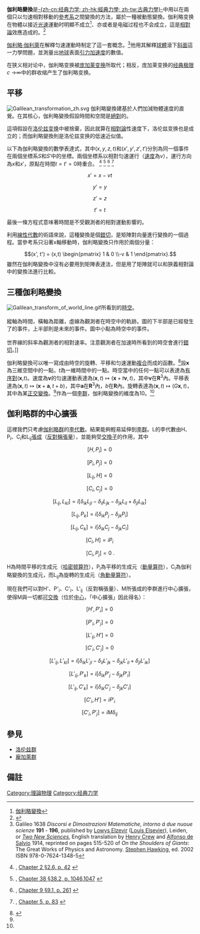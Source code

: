 '''伽利略變換'''是[[經典力學|-{zh-cn:经典力学; zh-hk:經典力學; zh-tw:古典力學}-]]中用以在兩個只以匀速相對移動的[[参考系|參考系]]之間變換的方法，屬於一種被動態變換。伽利略变换在物體以接近[[光速|光速]]運動时明顯不成立<ref>[https://highscope.ch.ntu.edu.tw/wordpress/?p=74549 伽利略變換]</ref>、亦或者是电磁过程也不会成立，這是[[狹義相對論|相對論]]效應造成的。<ref>{{cite book|author= 	Arthur Beiser; Kok Wai Cheah|title=''Concepts of modern physics''|year=2015|publisher=McGraw-Hill|isbn=9789814595261|pages=第6頁}}</ref>

[[伽利略·伽利莱|伽利略·伽利萊]]在解釋匀速運動時制定了這一套概念。<ref>Galileo 1638 ''Discorsi e Dimostrazioni Matematiche, intorno á due nuoue scienze'' '''191''' - '''196''', published by [[Lowys_Elzevir|Lowys Elzevir]] ([[Louis_Elsevier|Louis Elsevier]]), Leiden, or  ''[[Two_New_Sciences|Two New Sciences]]'', English translation by [[Henry_Crew|Henry Crew]] and [[Alfonso_de_Salvio|Alfonso de Salvio]] 1914, reprinted on pages 515-520 of ''On the Shoulders of Giants'': The Great Works of Physics and Astronomy. [[Stephen_Hawking|Stephen Hawking]], ed. 2002 ISBN 978-0-7624-1348-5</ref>他用其解釋[[球體|球體]]滾下[[斜面|斜面]]這一力學問題，並測量出[[地球|地球]]表面[[引力|引力]][[加速度|加速度]]的數值。

在狭义相对论中，伽利略变换被[[龐加萊群|庞加莱变换]]所取代；相反，庞加莱变换的[[经典极限|经典极限]]''c'' →∞中的群收缩产生了伽利略变换。

==平移==
[[Image:Galilean_transformation_zh.svg|right]]
伽利略變換建基於人們加減物體速度的直覺。在其核心，伽利略變換假設時間和空間是[[絕對同時|絕對]]的。

這項假設在[[洛伦兹变换|洛伦兹变换]]中被捨棄，因此就算在[[狹義相對論|相對論]]性速度下，洛伦兹变换也是成立的；而伽利略變換則是洛伦兹变换的低速近似值。

以下為伽利略變換的數學表達式，其中<math>(x,y,z,t)</math>和<math>(x',y',z',t')</math>分別為同一個事件在兩個坐標系<math>S</math>和<math>S'</math>中的坐標。兩個坐標系以相對匀速運行（[[速度|速度]]為<math>v</math>），運行方向為<math>x</math>和<math>x'</math>，原點在時間<math>t=t'=0</math>時重合。
<ref>{{citation
|title=Basic relativity
|first1=Richard A.
|last1=Mould
|publisher=Springer-Verla
|year=2002
|isbn=0-387-95210-1
|url=http://books.google.com/?id=lfGE-wyJYIUC&pg=PA42
}}, [http://books.google.be/books?id=lfGE-wyJYIUC&pg=PA42 Chapter 2 §2.6, p. 42] {{Wayback|url=http://books.google.be/books?id=lfGE-wyJYIUC&pg=PA42 |date=20120229175149 }}</ref>
<ref>{{citation
|title=Physics for Scientists and Engineers, Volume 2
|first1=Lawrence S.
|last1=Lerner
|publisher=Jones and Bertlett Publishers, Inc
|year=1996
|isbn=0-7637-0460-1
|url=http://books.google.com/?id=B8K_ym9rS6UC&pg=PA1047
}}, [http://books.google.be/books?id=B8K_ym9rS6UC&pg=PA1047 Chapter 38 §38.2, p. 1046,1047] {{Wayback|url=http://books.google.be/books?id=B8K_ym9rS6UC&pg=PA1047 |date=20120229175403 }}</ref>
<ref>{{citation
|title=Principles of Physics: A Calculus-based Text, Fourth Edition
|first1=Raymond A.
|last1=Serway
|first2=John W.
|last2=Jewett
|publisher=Brooks/Cole - Thomson Learning
|year=2006
|isbn=0-534-49143-X
|url=http://books.google.com/?id=1DZz341Pp50C&pg=PA261
}}, [http://books.google.be/books?id=1DZz341Pp50C&pg=PA261 Chapter 9 §9.1, p. 261] {{Wayback|url=http://books.google.be/books?id=1DZz341Pp50C&pg=PA261 |date=20120229175444 }}</ref>
<ref>{{citation
|title=Relativity and Its Roots
|first1=Banesh
|last1=Hoffmann
|publisher=Scientific American Books
|year=1983
|isbn=0-486-40676-8
|url=http://books.google.com/?id=JokgnS1JtmMC&pg=PA83
}}, [http://books.google.be/books?id=JokgnS1JtmMC&pg=PA83 Chapter 5, p. 83] {{Wayback|url=http://books.google.be/books?id=JokgnS1JtmMC&pg=PA83 |date=20120229175528 }}</ref>

:<math>x'=x-vt\,</math>
:<math>y'=y \,</math>
:<math>z'=z \,</math>
:<math>t'=t \,</math>

最後一條方程式意味著時間是不受觀測者的相對運動影響的。

利用[[線性代數|線性代數]]的術語來說，這種變換是個[[錯切|錯切]]，是矩陣對向量進行變換的一個過程。當參考系只沿著x軸移動時，伽利略變換只作用於兩個分量：

:<math>(x', t') = (x,t) \begin{pmatrix} 1 & 0 \\-v & 1 \end{pmatrix}.</math>
雖然在伽利略變換中沒有必要用到矩陣表達法，但是用了矩陣就可以和狹義相對論中的變換法進行比較。

==三種伽利略變換==
[[Image:Galilean_transform_of_world_line.gif|right]]所看到的[[時空|時空]]。<br><br>縱軸為時間，橫軸為距離，虛線為觀測者在時空中的軌跡。圖的下半部是已經發生了的事件，上半部則是未來的事件。圖中小點為時空中的事件。<br><br>世界線的斜率為觀測者的相對速率。注意觀測者在加速時所看到的時空會進行[[錯切|錯切]]。]]

伽利略變換可以唯一寫成由時空的旋轉、平移和匀速運動[[複合函數|複合]]而成的函數。<ref name="mmcm">{{cite book|last1=Arnold|first1=V. I.|title=Mathematical Methods of Classical Mechanics|publisher=Springer-Verlag|year=1989|edition=2|isbn=0-387-96890-3|page=6|url=http://www.springer.com/mathematics/analysis/book/978-0-387-96890-2|access-date=2013-01-30|archive-date=2013-03-12|archive-url=https://web.archive.org/web/20130312032011/http://www.springer.com/mathematics/analysis/book/978-0-387-96890-2|dead-url=no}}</ref>設'''x'''為三維空間中的一點，''t''為一維時間中的一點。時空當中的任何一點可以表達為[[有序對|有序對]]('''x''',''t'')。速度為'''v'''的匀速運動表達為<math>(\mathbf{x},t) \mapsto (\mathbf{x}+t\mathbf{v},t)</math>，其中'''v'''在'''R'''<sup>3</sup>內。平移表達為<math>(\mathbf{x},t) \mapsto (\mathbf{x}+\mathbf{a},t+b)</math>，其中'''a'''在'''R'''<sup>3</sup>內，''b''在'''R'''內。旋轉表達為<math>(\mathbf{x},t) \mapsto (G\mathbf{x},t)</math>，其中{{nowrap|1=''G'' : '''R'''<sup>3</sup> → '''R'''<sup>3</sup>}}為某[[正交變換|正交變換]]。<ref name="mmcm"/>作為一個[[李群|李群]]，伽利略變換的維度為10。<ref name="mmcm"/>

==伽利略群的中心擴張==
這裡我們只考慮[[伽利略群|伽利略群]]的[[李代數|李代數]]。結果能夠輕易延伸到[[李群|李群]]。L的李代數由H、P<sub>i</sub>、C<sub>i</sub>和L<sub>ij</sub>[[線性生成空間|張成]]（[[反對稱張量|反對稱張量]]），並能夠受[[交換子|交換子]]的作用，其中
:<math>[H,P_i]=0 \,\!</math>
:<math>[P_i,P_j]=0 \,\!</math>
:<math>[L_{ij},H]=0 \,\!</math>
:<math>[C_i,C_j]=0 \,\!</math>
:<math>[L_{ij},L_{kl}]=i [\delta_{ik}L_{jl}-\delta_{il}L_{jk}-\delta_{jk}L_{il}+\delta_{jl}L_{ik}] \,\!</math>
:<math>[L_{ij},P_k]=i[\delta_{ik}P_j-\delta_{jk}P_i] \,\!</math>
:<math>[L_{ij},C_k]=i[\delta_{ik}C_j-\delta_{jk}C_i] \,\!</math>
:<math>[C_i,H]=i P_i \,\!</math>
:<math>[C_i,P_j]=0 \,\!.</math>

H為時間平移的生成元（[[哈密顿算符|哈密顿算符]]），P<sub>i</sub>為平移的生成元（[[動量算符|動量算符]]），C<sub>i</sub>為伽利略變換的生成元，而L<sub>ij</sub>為旋轉的生成元（[[角動量算符|角動量算符]]）。

現在我們可以對H'、P'<sub>i</sub>、C'<sub>i</sub>、L'<sub>ij</sub>（反對稱張量）、M所張成的李群進行中心擴張，使得M與一切都[[可交換|可交換]]（位於[[中心_(群论)|中心]]，「中心擴張」因此得名）：
:<math>[H',P'_i]=0 \,\!</math>
:<math>[P'_i,P'_j]=0 \,\!</math>
:<math>[L'_{ij},H']=0 \,\!</math>
:<math>[C'_i,C'_j]=0 \,\!</math>
:<math>[L'_{ij},L'_{kl}]=i [\delta_{ik}L'_{jl}-\delta_{il}L'_{jk}-\delta_{jk}L'_{il}+\delta_{jl}L'_{ik}] \,\!</math>
:<math>[L'_{ij},P'_k]=i[\delta_{ik}P'_j-\delta_{jk}P'_i] \,\!</math>
:<math>[L'_{ij},C'_k]=i[\delta_{ik}C'_j-\delta_{jk}C'_i] \,\!</math>
:<math>[C'_i,H']=i P'_i \,\!</math>
:<math>[C'_i,P'_j]=i M\delta_{ij} \,\!</math>

==參見==
*[[洛伦兹群|洛伦兹群]]
*[[龐加萊群|龐加萊群]]

==備註==
{{Reflist}}

{{Relativity}}

[[Category:理論物理|Category:理論物理]]
[[Category:经典力学|Category:经典力学]]